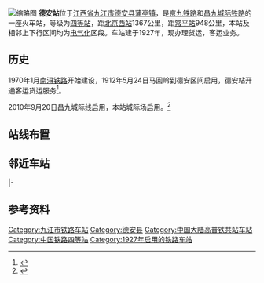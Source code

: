 {{Infobox China railway station
|车站名称 = 德安站
|车站名称拼音 = De'An
|图片 = De'an Railway Station 2018.06.09 18-06-34.jpg
|英文名称 = De'an Railway Station
|车站代码 = 25367<ref>根据《中华人民共和国铁路车站代码》（GB/T10302-2010）</ref>
|电报码 = DAG
|拼音码 = DAN
|车站位置 = [[江西省|江西省]][[九江市|九江市]][[德安县|德安县]]
|坐标 = {{coord|29|18|42.99|N|115|45|40.82|E|display=inline,title}}
|归属 = [[南昌铁路局|南昌铁路局]]
|线路 = [[京九铁路|京九铁路]]、[[昌九城际铁路|昌九城际铁路]]
|车站等级 = [[四等站_(中国)|四等站]]
|route_map={{九江铁路车站RDT/德安站}}
}}
[[File:DeanRailwayStationJiangxi1.jpg|缩略图]]
'''德安站'''位于[[江西省|江西省]][[九江市|九江市]][[德安县|德安县]][[蒲亭镇|蒲亭镇]]，是[[京九铁路|京九铁路]]和[[昌九城际铁路|昌九城际铁路]]的一座火车站，等级为[[四等站_(中国)|四等站]]，距[[北京西站|北京西站]]1367公里，距[[常平站|常平站]]948公里，本站及相邻上下行区间均为[[电气化|电气化]]区段。车站建于1927年，现办理货运，客运业务。

== 历史 ==
1970年1月[[南浔铁路|南浔铁路]]开始建设，1912年5月24日马回岭到德安区间启用，德安站开通客运货运服务<ref>{{cite book |title=《江西省德安县志》 |author=孙自诚 等 |publisher=上海古籍出版社 |year=1991年5月 |isbn=7-5325-0962-1 |pages=528 }}</ref>。

2010年9月20日昌九城际线启用，本站城际场启用。<ref>{{Cite web |url=http://www.chinabidding.com/bidDetail/182778360.html |title=客运服务系统集成招标公告 |access-date=2015-09-13 |archive-date=2020-09-23 |archive-url=https://web.archive.org/web/20200923171423/https://www.chinabidding.com/bidDetail/182778360.html |dead-url=no }}</ref>

== 站线布置 ==
{{九江铁路车站RDT/德安站}}
==邻近车站==
{{Start rail box|[[中国铁路|中国铁路]]}}
{{s-inop|[[马回岭站|马回岭站]]<br><s>[[高塘站|高塘站]]</s>(已撤销)|{{站|北京西}}方向}}
{{s-line|[[京九铁路|京九铁路]]<br />← 17km 德安站 10km →}}
{{s-inop|[[共青城站|共青城站]]|京九线{{站|常平}}方向<br />昌九城际线[[南昌西站|南昌西]]方向|rows=2}}
|-
{{s-inop|[[庐山站|庐山站]]|{{站|九江}}方向}}
{{s-line|[[昌九城际铁路|昌九城际铁路]]<br />← 34km 德安站 {{0}}8km →}}
{{End box}}

==参考资料==
{{reflist}}

{{京九铁路}}
{{昌九城际铁路}}
{{九江车务段}}
[[Category:九江市铁路车站|Category:九江市铁路车站]]
[[Category:德安县|Category:德安县]]
[[Category:中国大陆高普铁共站车站|Category:中国大陆高普铁共站车站]]
[[Category:中国铁路四等站|Category:中国铁路四等站]]
[[Category:1927年启用的铁路车站|Category:1927年启用的铁路车站]]
